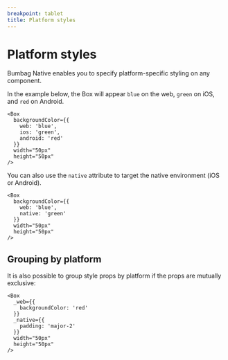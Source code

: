 ```yaml
---
breakpoint: tablet
title: Platform styles
---
```


# Platform styles

Bumbag Native enables you to specify platform-specific styling on any component.

In the example below, the Box will appear `blue` on the web, `green` on iOS, and `red` on Android.

```jsx-live
<Box
  backgroundColor={{
    web: 'blue',
    ios: 'green',
    android: 'red'
  }}
  width="50px"
  height="50px"
/>
```

You can also use the `native` attribute to target the native environment (iOS or Android).

```jsx-live
<Box
  backgroundColor={{
    web: 'blue',
    native: 'green'
  }}
  width="50px"
  height="50px"
/>
```

## Grouping by platform

It is also possible to group style props by platform if the props are mutually exclusive:

```jsx-live
<Box
  _web={{
    backgroundColor: 'red'
  }}
  _native={{
    padding: 'major-2'
  }}
  width="50px"
  height="50px"
/>
```
